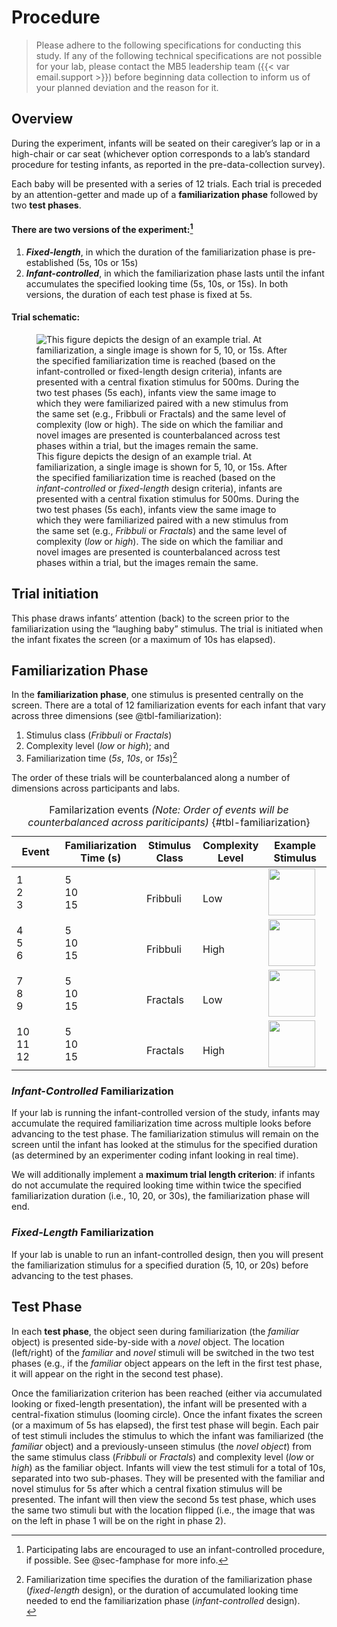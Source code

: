 # Procedure {#procedure}

> Please adhere to the following specifications for conducting this study. If any of the following technical specifications are not possible for your lab, please contact the MB5 leadership team ({{< var email.support >}}) before beginning data collection to inform us of your planned deviation and the reason for it.

## Overview

During the experiment, infants will be seated on their caregiver’s lap or in a high-chair or car seat (whichever option corresponds to a lab's standard procedure for testing infants, as reported in the pre-data-collection survey).

Each baby will be presented with a series of 12 trials. Each trial is preceded by an attention-getter and made up of a **familiarization phase** followed by two **test phases**.

#### There are two versions of the experiment:[^procedure-1]

[^procedure-1]: Participating labs are encouraged to use an infant-controlled procedure, if possible. See @sec-famphase for more info.

1.  ***Fixed-length***, in which the duration of the familiarization phase is pre-established (5s, 10s or 15s)
2.  ***Infant-controlled***, in which the familiarization phase lasts until the infant accumulates the specified looking time (5s, 10s, or 15s). In both versions, the duration of each test phase is fixed at 5s.

#### Trial schematic:

![This figure depicts the design of an example trial. At familiarization, a single image is shown for 5, 10, or 15s. After the specified familiarization time is reached (based on the *infant-controlled* or *fixed-length* design criteria), infants are presented with a central fixation stimulus for 500ms. During the two test phases (5s each), infants view the same image to which they were familiarized paired with a new stimulus from the same set (e.g., *Fribbuli* or *Fractals*) and the same level of complexity (*low* or *high*). The side on which the familiar and novel images are presented is counterbalanced across test phases within a trial, but the images remain the same.](images/mb5-trial-overview.png){#fig-trial}

## Trial initiation

This phase draws infants’ attention (back) to the screen prior to the familiarization using the “laughing baby” stimulus. The trial is initiated when the infant fixates the screen (or a maximum of 10s has elapsed).

## Familiarization Phase {#sec-famphase}

In the **familiarization phase**, one stimulus is presented centrally on the screen. There are a total of 12 familiarization events for each infant that vary across three dimensions (see @tbl-familiarization):

1.  Stimulus class (*Fribbuli* or *Fractals*)
2.  Complexity level (*low* or *high*); and
3.  Familiarization time (*5s*, *10s*, or *15s*)[^procedure-2]

[^procedure-2]: Familiarization time specifies the duration of the familiarization phase (*fixed-length* design), or the duration of accumulated looking time needed to end the familiarization phase (*infant-controlled* design). <br>

The order of these trials will be counterbalanced along a number of dimensions across participants and labs.

| Event | Familiarization Time (s) | Stimulus Class | Complexity Level | Example Stimulus |
|--------------|--------------|--------------|--------------|----------------|
| 1 <br> 2 <br> 3 | 5 <br> 10 <br> 15 | <br> Fribbuli | <br> Low | <img src="images/fribbuli-low.png" height="75"/></img> |
| 4 <br> 5 <br> 6 | 5 <br> 10 <br> 15 | <br> Fribbuli | <br> High | <img src="images/fribbuli-high.png" height="75"/></img> |
| 7 <br> 8 <br> 9 | 5 <br> 10 <br> 15 | <br> Fractals | <br> Low | <img src="images/fractal-low.png" height="75"/></img> |
| 10 <br> 11 <br> 12 | 5 <br> 10 <br> 15 | <br> Fractals | <br> High | <img src="images/fractal-high.png" height="75"/></img> |

: Familarization events *(Note: Order of events will be counterbalanced across pariticipants)* {#tbl-familiarization}

### *Infant-Controlled* Familiarization

If your lab is running the infant-controlled version of the study, infants may accumulate the required familiarization time across multiple looks before advancing to the test phase. The familiarization stimulus will remain on the screen until the infant has looked at the stimulus for the specified duration (as determined by an experimenter coding infant looking in real time).

We will additionally implement a **maximum trial length criterion**: if infants do not accumulate the required looking time within twice the specified familiarization duration (i.e., 10, 20, or 30s), the familiarization phase will end.

### *Fixed-Length* Familiarization

If your lab is unable to run an infant-controlled design, then you will present the familiarization stimulus for a specified duration (5, 10, or 20s) before advancing to the test phases.

## Test Phase

In each **test phase**, the object seen during familiarization (the *familiar* object) is presented side-by-side with a *novel* object. The location (left/right) of the *familiar* and *novel* stimuli will be switched in the two test phases (e.g., if the *familiar* object appears on the left in the first test phase, it will appear on the right in the second test phase).

Once the familiarization criterion has been reached (either via accumulated looking or fixed-length presentation), the infant will be presented with a central-fixation stimulus (looming circle). Once the infant fixates the screen (or a maximum of 5s has elapsed), the first test phase will begin. Each pair of test stimuli includes the stimulus to which the infant was familiarized (the *familiar* object) and a previously-unseen stimulus (the *novel object*) from the same stimulus class (*Fribbuli* or *Fractals*) and complexity level (*low* or *high*) as the familiar object. Infants will view the test stimuli for a total of 10s, separated into two sub-phases. They will be presented with the familiar and novel stimulus for 5s after which a central fixation stimulus will be presented. The infant will then view the second 5s test phase, which uses the same two stimuli but with the location flipped (i.e., the image that was on the left in phase 1 will be on the right in phase 2).
